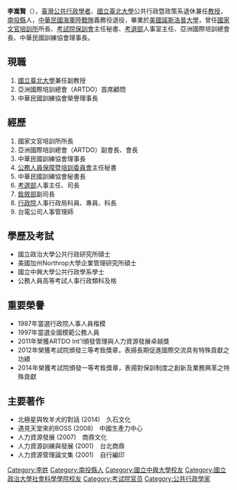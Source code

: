 {{blpsources|time=2016-03-18T09:30:54+00:00}}

{{Infobox_officeholder
| name = 李嵩賢
| image name =
| width = 
| now = 中華民國（台灣）
| period = 
| Sex = 男 
| Native place = 
| date of birth = 
| party = 
| place of birth = 
| educate = 
*國立[[政治大學|政治大學]]公共行政研究所碩士
*美國加州Northrop大學企業管理研究所碩士
*國立[[中興大學|中興大學]]公共行政學系學士
| past = 
*國家文官培訓所所長
*亞洲國際培訓總會（ARTDO）副會長、會長
*中華民國訓練協會理事長
*公務人員保障暨培訓委員會主任秘書
*中華民國訓練協會秘書長
*考選部人事主任、司長
*銓敘部副司長
*行政院人事行政局科員、專員、科長
*台電公司人事管理師
}}
'''李嵩賢'''（{{bd|1949年|3月15日||}}），[[臺灣|臺灣]][[公共行政|公共行政]][[學者|學者]]、[[國立臺北大學|國立臺北大學]]公共行政暨政策系退休兼任[[教授|教授]]，[[南投縣|南投縣]]人，[[中華民國海軍陸戰隊|中華民國海軍陸戰隊]]義務役退役，畢業於[[美國|美國]][[諾斯洛普大學|諾斯洛普大學]]，曾任[[國家文官培訓所|國家文官培訓所]]所長、[[考試院|考試院]][[公務人員保障暨培訓委員會|保訓會]]主任秘書、[[考選部|考選部]]人事室主任、亞洲國際培訓總會長、中華民國訓練協會理事長。

==現職==
#[[國立臺北大學|國立臺北大學]]兼任副教授
#亞洲國際培訓總會（ARTDO）首席顧問
#中華民國訓練協會榮譽理事長
==經歷==
#國家文官培訓所所長
#亞洲國際培訓總會（ARTDO）副會長、會長
#中華民國訓練協會理事長
#[[公務人員保障暨培訓委員會|公務人員保障暨培訓委員會]]主任秘書
#中華民國訓練協會秘書長
#[[考選部|考選部]]人事主任、司長
#[[銓敘部|銓敘部]]副司長
#[[行政院|行政院]]人事行政局科員、專員、科長
#台電公司人事管理師
==學歷及考試==
*國立政治大學公共行政研究所碩士
*美國加州Northrop大學企業管理研究所碩士
*國立中興大學公共行政學系學士
*公務人員高等考試人事行政類科及格
==重要榮譽==
*1987年當選行政院人事人員楷模
*1997年當選全國模範公務人員
*2011年榮獲ARTDO Int'l頒發管理與人力資源發展卓越獎
*2012年榮獲考試院頒發三等考銓獎章，表揚長期促進國際交流具有特殊貢獻之功績
*2014年榮獲考試院頒發一等考銓獎章，表揚對保訓制度之創新及業務興革之特殊貢獻
==主要著作==
*北極星與牧羊犬的對話 (2014)　久石文化
*遇見天堂來的BOSS (2008)　中國生產力中心
*人力資源發展 (2007)　商鼎文化
*人力資源訓練與發展 (2001)　台北商鼎
*人力資源管理論文集 (2001)　自行編印


[[Category:李姓|Category:李姓]]
[[Category:南投縣人|Category:南投縣人]]
[[Category:國立中興大學校友|Category:國立中興大學校友]]
[[Category:國立政治大學社會科學學院校友|Category:國立政治大學社會科學學院校友]]
[[Category:考试院官员|Category:考试院官员]]
[[Category:公共行政學家|Category:公共行政學家]]
